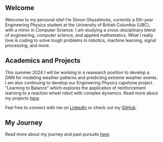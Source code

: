 ## Welcome
Welcome to my personal site! I'm Simon Ghyselincks, currently a 5th-year Engineering Physics student at the University of British Columbia (UBC), with a minor in Computer Science. I am studying a cross-disciplinary blend of engineering, computer science, and applied mathematics. What I really love is coding to solve tough problems in robotics, machine learning, signal processing, and more.


## Academics and Projects

This summer 2024 I will be working in a reasearch position to develop a GNN for modeling weather patterns and predicting extreme weather events. I am also continuing to develop our Engineering Physics capstone project "Learning to Balance" which explores the application of reinforcement learning to a reaction wheel robot with complex dynamics. Read more about my projects [here](/content/projects/projects.qmd).

<!-- ## Looking Forward

I am interested in a Masters or PhD in the field of robotics, computational science and engineering, machine learning, or the intersection of all three!  -->

Feel free to connect with me on [LinkedIn](www.linkedin.com/in/simonghyselincks) or check out my [GitHub](https://github.com/chipnbits).

## My Journey

Read more about my journey and past pursuits [here](/content/about/biography.qmd).
